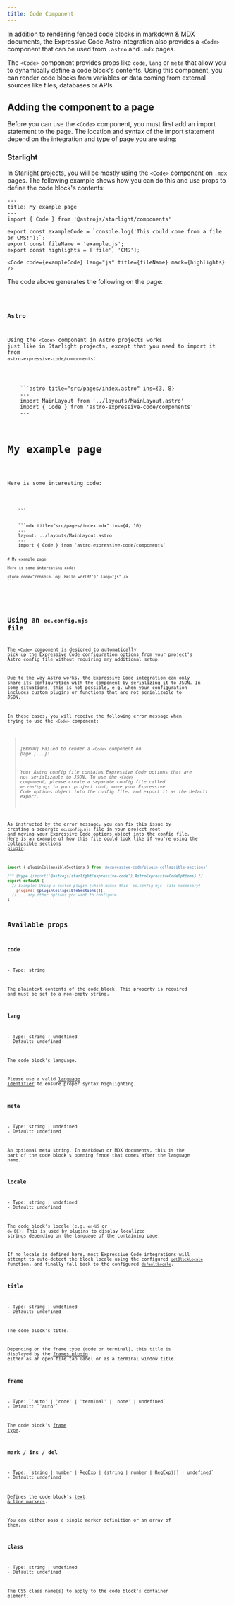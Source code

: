 ```yaml
---
title: Code Component
---
```




In addition to rendering fenced code blocks in markdown & MDX documents, the Expressive Code Astro integration also provides a `<Code>` component that can be used from `.astro` and `.mdx` pages.

The `<Code>` component provides props like `code`, `lang` or `meta` that allow you to dynamically define a code block's contents. Using this component, you can render code blocks from variables or data coming from external sources like files, databases or APIs.

## Adding the component to a page

Before you can use the `<Code>` component, you must first add an import statement to the page. The location and syntax of the import statement depend on the integration and type of page you are using:

### Starlight

In Starlight projects, you will be mostly using the `<Code>` component on `.mdx` pages. The following example shows how you can do this and use props to define the code block's contents:

```mdx title="src/content/docs/example.mdx" ins={4, 10}
---
title: My example page
---
import { Code } from '@astrojs/starlight/components'

export const exampleCode = `console.log('This could come from a file or CMS!');`;
export const fileName = 'example.js';
export const highlights = ['file', 'CMS'];

<Code code={exampleCode} lang="js" title={fileName} mark={highlights} />
```

The code above generates the following on the page:



<Code code={exampleCode} lang="js" title={fileName} mark={highlights} />

### Astro

Using the `<Code>` component in Astro projects works just like in Starlight projects, except that you need to import it from `astro-expressive-code/components`:

<Tabs>
  <TabItem label=".astro">
    ```astro title="src/pages/index.astro" ins={3, 8}
    ---
    import MainLayout from '../layouts/MainLayout.astro'
    import { Code } from 'astro-expressive-code/components'
    ---
    <MainLayout>
      <h1>My example page</h1>
      <p>Here is some interesting code:</p>
      <Code code="console.log('Hello world!')" lang="js" />
    </MainLayout>
    ```
  </TabItem>
  <TabItem label=".mdx">
    ```mdx title="src/pages/index.mdx" ins={4, 10}
    ---
    layout: ../layouts/MainLayout.astro
    ---
    import { Code } from 'astro-expressive-code/components'

    # My example page

    Here is some interesting code:

    <Code code="console.log('Hello world!')" lang="js" />
    ```
  </TabItem>
</Tabs>

## Using an `ec.config.mjs` file

The `<Code>` component is designed to automatically pick up the Expressive Code configuration options from your project's Astro config file without requiring any additional setup.

Due to the way Astro works, the Expressive Code integration can only share its configuration with the component by serializing it to JSON. In some situations, this is not possible, e.g. when your configuration includes custom plugins or functions that are not serializable to JSON.

In these cases, you will receive the following error message when trying to use the `<Code>` component:

> *[ERROR] Failed to render a `<Code>` component on page [...]:*
>
> *Your Astro config file contains Expressive Code options that are not serializable to JSON. To use the `<Code>` component, please create a separate config file called `ec.config.mjs` in your project root, move your Expressive Code options object into the config file, and export it as the default export.*

As instructed by the error message, you can fix this issue by creating a separate `ec.config.mjs` file in your project root and moving your Expressive Code options object into the config file. Here is an example of how this file could look like if you're using the [collapsible sections plugin](/plugins/collapsible-sections/):

```js title="ec.config.mjs"
import { pluginCollapsibleSections } from '@expressive-code/plugin-collapsible-sections'

/** @type {import('@astrojs/starlight/expressive-code').AstroExpressiveCodeOptions} */
export default {
  // Example: Using a custom plugin (which makes this `ec.config.mjs` file necessary)
	plugins: [pluginCollapsibleSections()],
  // ... any other options you want to configure
}
```

## Available props

### code

<PropertySignature>
- Type: string
</PropertySignature>

The plaintext contents of the code block. This property is required and must be set to a non-empty string.

### lang

<PropertySignature>
- Type: string | undefined
- Default: undefined
</PropertySignature>

The code block's language.

Please use a valid [language identifier](/key-features/syntax-highlighting/#supported-languages) to ensure proper syntax highlighting.

### meta

<PropertySignature>
- Type: string | undefined
- Default: undefined
</PropertySignature>

An optional meta string. In markdown or MDX documents, this is the part of the code block's opening fence that comes after the language name.

### locale

<PropertySignature>
- Type: string | undefined
- Default: undefined
</PropertySignature>

The code block's locale (e.g. `en-US` or `de-DE`). This is used by plugins to display localized strings depending on the language of the containing page.

If no locale is defined here, most Expressive Code integrations will attempt to auto-detect the block locale using the configured [`getBlockLocale`](/reference/configuration/#getblocklocale) function, and finally fall back to the configured [`defaultLocale`](/reference/configuration/#defaultlocale).

### title

<PropertySignature>
- Type: string | undefined
- Default: undefined
</PropertySignature>

The code block's title.

Depending on the frame type (code or terminal), this title is displayed by the [frames plugin](/key-features/frames/) either as an open file tab label or as a terminal window title.

### frame

<PropertySignature>
- Type: `'auto' | 'code' | 'terminal' | 'none' | undefined`
- Default: `'auto'`
</PropertySignature>

The code block's [frame type](https://expressive-code.com/key-features/frames/#overriding-frame-types).

### mark / ins / del

<PropertySignature>
- Type: `string | number | RegExp | (string | number | RegExp)[] | undefined`
- Default: undefined
</PropertySignature>

Defines the code block's [text & line markers](/key-features/text-markers/).

You can either pass a single marker definition or an array of them.

### class

<PropertySignature>
- Type: string | undefined
- Default: undefined
</PropertySignature>

The CSS class name(s) to apply to the code block's container element.
